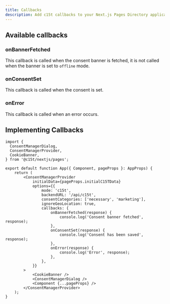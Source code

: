 ```yaml
---
title: Callbacks
description: Add c15t callbacks to your Next.js Pages Directory application.
---
```

## Available callbacks

### onBannerFetched

This callback is called when the consent banner is fetched, it is not called when the banner is set to `offline` mode.

<auto-type-table path="../../../node_modules/c15t/src/types/callbacks.ts" name="OnBannerFetchedPayload" />

### onConsentSet

This callback is called when the consent is set.

<auto-type-table path="../../../node_modules/c15t/src/types/callbacks.ts" name="OnConsentSetPayload" />

### onError

This callback is called when an error occurs.

<auto-type-table path="../../../node_modules/c15t/src/types/callbacks.ts" name="OnErrorPayload" />


## Implementing Callbacks
```tsx title="pages/_app.tsx"
import { 
  ConsentManagerDialog,
  ConsentManagerProvider,
  CookieBanner,
} from '@c15t/nextjs/pages';

export default function App({ Component, pageProps }: AppProps) {
	return (
		<ConsentManagerProvider
			initialData={pageProps.initialC15TData}
			options={{
				mode: 'c15t',
				backendURL: '/api/c15t',
				consentCategories: ['necessary', 'marketing'],
				ignoreGeoLocation: true,
				callbacks: {
					onBannerFetched(response) {
						console.log('Consent banner fetched', response);
					},
					onConsentSet(response) {
						console.log('Consent has been saved', response);
					},
					onError(response) {
						console.log('Error', response);
					},
				},
			}}
		>
			<CookieBanner />
			<ConsentManagerDialog />
			<Component {...pageProps} />
		</ConsentManagerProvider>
	);
}
```